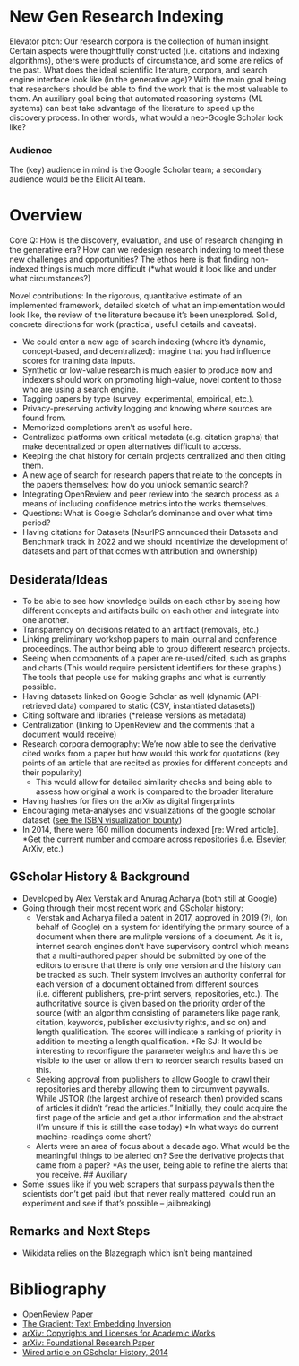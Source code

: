 
# New Gen Research Indexing 
Elevator pitch: Our research corpora is the collection of human insight. Certain aspects were thoughtfully constructed (i.e. citations and indexing algorithms), others were products of circumstance, and some are relics of the past. What does the ideal scientific literature, corpora, and search engine interface look like (in the generative age)? With the main goal being that researchers should be able to find the work that is the most valuable to them. An auxiliary goal being that automated reasoning systems (ML systems) can best take advantage of the literature to speed up the discovery process. 
In other words, what would a neo-Google Scholar look like?

### Audience 
The (key) audience in mind is the Google Scholar team; a secondary audience would be the Elicit AI team.

# Overview 
Core Q: How is the discovery, evaluation, and use of research changing in the generative era? How can we redesign research indexing to meet these new challenges and opportunities? The ethos here is that finding non-indexed things is much more difficult (*what would it look like and under what circumstances?)

Novel contributions: In the rigorous, quantitative estimate of an implemented framework, detailed sketch of what an implementation would look like, the review of the literature because it’s been unexplored. Solid, concrete directions for work (practical, useful details and caveats).

- We could enter a new age of search indexing (where it’s dynamic, concept-based, and decentralized): imagine that you had influence scores for training data inputs. 
- Synthetic or low-value research is much easier to produce now and indexers should work on promoting high-value, novel content to those who are using a search engine. 
- Tagging papers by type (survey, experimental, empirical, etc.). 
- Privacy-preserving activity logging and knowing where sources are found from. 
- Memorized completions aren’t as useful here. 
- Centralized platforms own critical metadata (e.g. citation graphs) that make decentralized or open alternatives difficult to access. 
- Keeping the chat history for certain projects centralized and then citing them. 
- A new age of search for research papers that relate to the concepts in the papers themselves: how do you unlock semantic search?
- Integrating OpenReview and peer review into the search process as a means of including confidence metrics into the works themselves. 
- Questions: What is Google Scholar’s dominance and over what time period?
- Having citations for Datasets (NeurIPS announced their Datasets and Benchmark track in 2022 and we should incentivize the development of datasets and part of that comes with attribution and ownership)

## Desiderata/Ideas
 - To be able to see how knowledge builds on each other by seeing how different concepts and artifacts build on each other and integrate into one another. 
- Transparency on decisions related to an artifact (removals, etc.)
- Linking preliminary workshop papers to main journal and conference proceedings. The author being able to group different research projects. 
- Seeing when components of a paper are re-used/cited, such as graphs and charts (This would require persistent identifiers for these graphs.) The tools that people use for making graphs and what is currently possible. 
- Having datasets linked on Google Scholar as well (dynamic (API-retrieved data) compared to static (CSV, instantiated datasets))
- Citing software and libraries (*release versions as metadata)
- Centralization (linking to OpenReview and the comments that a document would receive)
- Research corpora demography: We're now able to see the derivative cited works from a paper but how would this work for quotations (key points of an article that are recited as proxies for different concepts and their popularity)
    - This would allow for detailed similarity checks and being able to assess how original a work is compared to the broader literature
- Having hashes for files on the arXiv as digital fingerprints
- Encouraging meta-analyses and visualizations of the google scholar dataset ([see the ISBN visualization bounty](https://annas-archive.org/blog/all-isbns-winners.html))
- In 2014, there were 160 million documents indexed [re: Wired article]. *Get the current number and compare across repositories (i.e. Elsevier, ArXiv, etc.)

## GScholar History & Background 
- Developed by Alex Verstak and Anurag Acharya (both still at Google)
- Going through their most recent work and GScholar history: 
    - Verstak and Acharya filed a patent in 2017, approved in 2019 (?), (on behalf of Google) on a system for identifying the primary source of a document when there are mulitple versions of a document. As it is, internet search engines don't have supervisory control which means that a multi-authored paper should be submitted by one of the editors to ensure that there is only one version and the history can be tracked as such. Their system involves an authority conferral for each version of a document obtained from different sources (i.e. different publishers, pre-print servers, repositories, etc.). 
     The authoritative source is given based on the priority order of the source (with an algorithm consisting of parameters like page rank, citation, keywords, publisher exclusivity rights, and so on) and length qualification. The scores will indicate a ranking of priority in addition to meeting a length qualification. *Re SJ: It would be interesting to reconfigure the parameter weights and have this be visible to the user or allow them to reorder search results based on this. 
    - Seeking approval from publishers to allow Google to crawl their repositories and thereby allowing them to circumvent paywalls. While JSTOR (the largest archive of research then) provided scans of articles it didn't "read the articles." Initially, they could acquire the first page of the article and get author information and the abstract (I'm unsure if this is still the case today) *In what ways do current machine-readings come short? 
    - Alerts were an area of focus about a decade ago. What would be the meaningful things to be alerted on? See the derivative projects that came from a paper? *As the user, being able to refine the alerts that you receive. 
## Auxiliary
- Some issues like if you web scrapers that surpass paywalls then the scientists don’t get paid (but that never really mattered: could run an experiment and see if that’s possible -- jailbreaking)

## Remarks and Next Steps 
- Wikidata relies on the Blazegraph which isn't being mantained

# Bibliography 
- [OpenReview Paper](https://openreview.net/pdf?id=YktwH3tOuc)  
- [The Gradient: Text Embedding Inversion](https://thegradient.pub/text-embedding-inversion/)  
- [arXiv: Copyrights and Licenses for Academic Works](https://arxiv.org/abs/2310.06816)  
- [arXiv: Foundational Research Paper](https://arxiv.org/abs/2002.10689)  
- [Wired article on GScholar History, 2014](https://www.wired.com/2014/10/the-gentleman-who-made-scholar/)